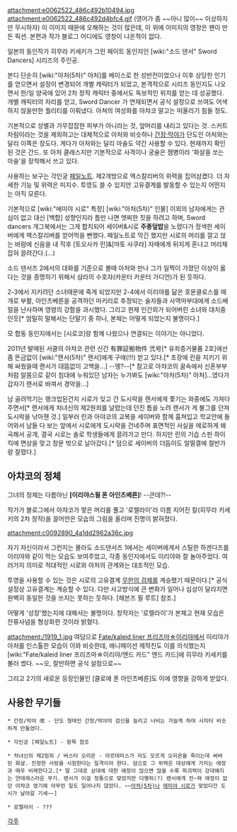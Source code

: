 attachment:e0062522_486c492b10494.jpg
attachment:e0062522_486c492d4bfc4.gif
(영어가 좀 ~~아니 많이~~ 이상하지만 무시하자) 이 이미지 때문에 오해하는 것이 많은데, 이 위에 이미지의 영창은 팬이 만든 픽션. 본편과 작가 블로그 어디에도 영창이 나온적이 없다.

일본의 동인작가 히무라 키세키가 그린 페이트 동인지인 [wiki:"소드 댄서" Sword Dancers] 시리즈의 주인공.

본디 단순히 [wiki:"아처(5차)" 아처]를 베이스로 한 성반전이었으나 이후 상당한 인기를 얻으면서 설정이 변경되어 개별 캐릭터가 되었고, 본격적으로 시리즈 동인지도 나오면서 한/일 양국에 있어 2차 창작 캐릭터 중에서도 독보적인 위치를 얻는 데 성공했다. 개별 캐릭터의 자리를 얻고, Sword Dancer 가 연재되면서 공식 설정으로 쓰여도 어색하지 않을만한 퀄리티를 이뤄냈다. 아쳐의 여성화를 아챠코 말고는 떠올리기 힘들 정도.

기본적으로 성별과 가무잡잡한 피부가 아니라는 것, 앞머리를 내리고 있다는 것. 스커트 차림이라는 것을 제외하고는 대체적으로 아처와 비슷하나 [[간장·막야]]가 단도인 아처와는 달리 이쪽은 장도다. 게다가 아처와는 달리 마술도 약간 사용할 수 있다. 현재까지 확인된 것은 간드. 또 아처 클래스지만 기본적으로 사격이나 궁술은 젬병이라 '화살을 쏘는 마술'을 장착해서 쓰고 있다.

사용하는 보구는 각인궁 [[페일노트]]. 제2개방으로 엑스칼리버의 위력을 집어삼켰다. 더 자세한 기능 및 위력은 미지수. 투영도 쓸 수 있지만 고유결계를 발동할 수 있는지 어떤지는 아직 모른다.

기본적으로 [wiki:"에미야 시로" 특정] [wiki:"아처(5차)" 인물] 이외의 남자에게는 관심이 없고 대신 [백합] 성향인지라 틈만 나면 엣찌한 짓을 하려고 하며, Sword dancers 개그북에서는 그게 합치되어 세이버&시로 '''주종덮밥'''을 노렸다가 정색한 세이버에게 엑스칼리버를 얻어먹을 뻔했다. 페일노트로 막긴 했지만 시로의 머리를 깔고 앉는 바람에 신음을 내 직후 [토오사카 린]&[마토 사쿠라] 자매에게 뒤지게 혼나고 머리채 잡혀 끌려간다.(…)

소드 댄서즈 2에서의 대화를 기준으로 볼때 아처와 만나 그가 일찍이 가졌던 이상이 옳다는 것을 증명하기 위해서 삼라의 수호자(카운터 카운터 가디언)가 된 듯하다.

2-3에서 지키려던 소녀때문에 죽게 되었지만 2-4에서 이리야를 닮은 호문클로스를 매개로 부활, 아인츠베른을 공격하던 마키리로 추정되는 술자들과 사역마부대에게 소드배럴을 난사하며 영령의 강함을 과시했다. 그리고 현재 인간외가 되어버린 소녀와 대치중인듯[* 엄밀히 말해서는 단말기 중 하나, 본체는 어떻게 되었는지 불명이다.]

{{{#!html
<embed src='http://serviceapi.nmv.naver.com/flash/NFPlayer.swf?vid=D7373473DE1A0BDC71E647384796B18CE3F7&outKey=V122b065307ca77f53a3ae02f448c29271f609f96aaa3922c83d0e02f448c29271f60' wmode='transparent' width='500' height='408' allowScriptAccess='always' name='NFPlayer90381' id='NFPlayer90381' allowFullScreen='true' type='application/x-shockwave-flash' />
}}}

모 합동 동인지에서는 [시로코]랑 함께 나왔으나 연결되는 이야기는 아니었다.

2011년 발매된 서클의 아챠코 관련 신간 有罪証拠物件 弐号[* 유죄증거물품 2호]에선 좀 뜬금없이 [wiki:"랜서(5차)" 랜서]에게 구애(!!!) 받고 있다.[* 초장에 린을 지키기 위해 싸웠을때 랜서가 대뜸없이 고백을…] --엥?--[* 참고로 아챠코의 꿈속에서 신혼부부처럼 알몸으로 같이 침대에 누워있던 남자는 누가봐도 [wiki:"아처(5차)" 아처]…였다가 갑자기 랜서로 바껴서 경악을…]

남 골려먹기는 랭크업된건지 시로가 잊고 간 도시락을 랜서에게 쫓기는 와중에도 가져다 주면서[* 랜서에게 처녀신의 제2원죄를 날렸는데 던진 틈을 노려 랜서가 게 불그를 던져 도시락을 낚아챈 것.] 일부러 린과 아야코의 교복을 세이버와 함께 훔쳐입고 학교안에 들어와서 남들 다 보는 앞에서 시로에게 도시락을 건네주며 표면적인 사실을 에로하게 왜곡해서 공개, 결국 시로는 솔로 학생들에게 끌려가고 만다. 하지만 린의 기습 스핀 하이킥에 면상을 맞고 창문 밖으로 날아갔다.[* 덤으로 세이버의 더듬이도 얼떨결에 절반가량 잘렸다.]

== 아챠코의 정체 ==
그녀의 정체는 다름아닌 '''[이리야스필 폰 아인츠베른]'''! --큰데?!--

작가가 블로그에서 아챠코가 땋은 머리를 풀고 '로렐라이'라 이름 지어진 칼(히무라 키세키의 2차 창작)을 끌어안은 모습의 그림을 올리며 진명이 밝혀졌다.

attachment:c0092890_4a1dd2962a36c.jpg

자기 자신이라서 그런지는 몰라도 소드댄서즈 1에서는 세이버에게서 스틸한 하겐다즈를 이리야와 같이 먹는 모습도 보여주었고, 각종 동인지에서도 이리야와 잘 놀아주었다. 여러가지 의미로 적대적인 시로와 아처의 관계와는 대조적인 모습.

투영을 사용할 수 있는 것은 시로의 고유결계 [[무한의 검제]]를 계승했기 때문이다.[* 공식설정상 고유결계는 계승할 수 있다. 다만 사고방식에 큰 변화가 일어나 심상이 달라지면 완벽히 동일한 것을 쓰지는 못하는 듯하다. [헤븐즈 필 루트] 참조.]

어떻게 '성장'했는지에 대해서는 불명이다. 창작자는 '로렐라이'가 본체고 현재 모습은 잔류사념을 형상화한 것이라 밝혔다.

attachment:/1919_1.jpg
여담으로 [[Fate/kaleid liner 프리즈마☆이리야]]에서 이리야가 아처를 인스톨한 모습이 이와 비슷한데, 애니메이션 제작진도 이를 의식했는지 [wiki:"Fate/kaleid liner 프리즈마☆이리야/엔드 카드" 엔드 카드]에 히무라 키세키를 불러 썼다. ~~오, 잘만하면 공식 설정으로~~

그리고 2기의 새로운 등장인물인 [클로에 폰 아인츠베른]도 이에 영향을 강하게 받았다.


== 사용한 무기들 ==
 * 간장/막야 改 - 단도 형태인 간장/막야의 검신을 늘리고 너비는 가늘게 하여 시미터 비슷하게 만들었다.

 * 각인궁 [페일노트] - 항목 참조

 * 처녀신의 제2원죄 / 버스터 오리온 - 아르테미스가 저도 모르게 오리온을 죽이는데 써버린 화살. 진정한 사랑을 시험한다는 일격이라 한다. 덤으로 그 위력은 대상에게 가지는 애정과 매우 비례한다고.[* 말 그대로 상대에 대한 애정이 많으면 많을 수록 파괴력이 강대해지는 얀데레스러운 무기. 랜서가 이걸 정통으로 맞았지만 다행히(?) 랜서에게 전~혀 애정이 없던 아챠코 였기에 아무런 일도 일어나지 않았다. ~~[[아처(5차)]]나 [[에미야 시로]]가 맞았다간 도시가 날아갈 기세~~]

 * 로렐라이 - ???

[[각주]]
